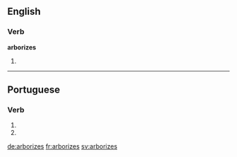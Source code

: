 ==English==

===Verb===
'''arborizes'''

# {{third-person singular of|arborize}}

----

==Portuguese==

===Verb===
{{pt-verb-form}}

# {{pt-verb form of|arborizar|ar|subjunctive|present|singular|second}}
# {{pt-verb form of|arborizar|ar|imperative|negative|singular|second}}

[[de:arborizes]]
[[fr:arborizes]]
[[sv:arborizes]]